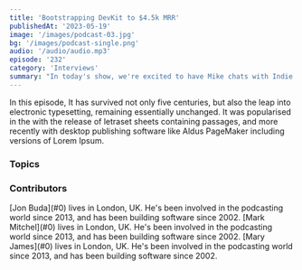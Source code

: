 ```yaml
---
title: 'Bootstrapping DevKit to $4.5k MRR'
publishedAt: '2023-05-19'
image: '/images/podcast-03.jpg'
bg: '/images/podcast-single.png'
audio: '/audio/audio.mp3'
episode: '232'
category: 'Interviews'
summary: "In today's show, we're excited to have Mike chats with Indie Dev Benedicte Ruiz about getting into public speaking. Mike was the CEO of Panoramic X, a pioneer web development studio."
---
```


In this episode, It has survived not only five centuries, but also the leap into electronic typesetting, remaining essentially unchanged. It was popularised in the with the release of letraset sheets containing passages, and more recently with desktop publishing software like Aldus PageMaker including versions of Lorem Ipsum.

### Topics

<AudioBookmark time="0:25" text="Jason's first podcast ever" />
<AudioBookmark time="0:53" text="Helen's been on other podcasts: Startups for the Rest of Us, Indie Bites, Indie Worldwide" />
<AudioBookmark time="1:22" text="Should we invest in the 'auto publish to YouTube' feature?" />
<AudioBookmark time="1:41" text="The best features the ones that feel like 'magic' when a customer uses them" />
<AudioBookmark time="2:01" text="The 'wait and see' product development philosophy" />
<AudioBookmark time="2:24" text="A new podcast website builder CMS and website designs" />
<AudioBookmark time="2:45" text="Making a few new podcast website themes" />
<AudioBookmark time="2:57" text="How we run our weekly team meetings" />

### Contributors

<Contributor>
[Jon Buda](#0) lives in London, UK. He's been involved in the podcasting world since 2013, and has been building software since 2002.
</Contributor>
<Contributor>
[Mark Mitchel](#0) lives in London, UK. He's been involved in the podcasting world since 2013, and has been building software since 2002.
</Contributor>
<Contributor>
[Mary James](#0) lives in London, UK. He's been involved in the podcasting world since 2013, and has been building software since 2002.
</Contributor>